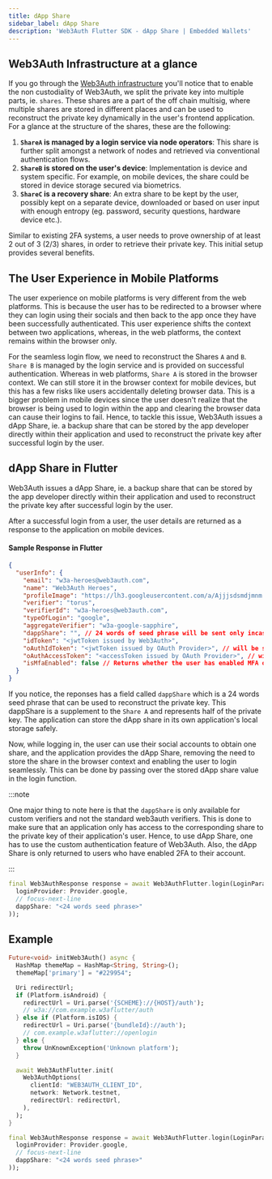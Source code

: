 ```yaml
---
title: dApp Share
sidebar_label: dApp Share
description: 'Web3Auth Flutter SDK - dApp Share | Embedded Wallets'
---
```


## Web3Auth Infrastructure at a glance

If you go through the [Web3Auth infrastructure](/infrastructure/) you'll notice that to enable the non custodiality of Web3Auth, we split the private key into multiple parts, ie. `shares`. These shares are a part of the off chain multisig, where multiple shares are stored in different places and can be used to reconstruct the private key dynamically in the user's frontend application. For a glance at the structure of the shares, these are the following:

1. **`ShareA` is managed by a login service via node operators**: This share is further split amongst a network of nodes and retrieved via conventional authentication flows.
2. **`ShareB` is stored on the user's device**: Implementation is device and system specific. For example, on mobile devices, the share could be stored in device storage secured via biometrics.
3. **`ShareC` is a recovery share**: An extra share to be kept by the user, possibly kept on a separate device, downloaded or based on user input with enough entropy (eg. password, security questions, hardware device etc.).

Similar to existing 2FA systems, a user needs to prove ownership of at least 2 out of 3 (2/3) shares, in order to retrieve their private key. This initial setup provides several benefits.

## The User Experience in Mobile Platforms

The user experience on mobile platforms is very different from the web platforms. This is because the user has to be redirected to a browser where they can login using their socials and then back to the app once they have been successfully authenticated. This user experience shifts the context between two applications, whereas, in the web platforms, the context remains within the browser only.

For the seamless login flow, we need to reconstruct the Shares `A` and `B`. `Share B` is managed by the login service and is provided on successful authentication. Whereas in web platforms, `Share A` is stored in the browser context. We can still store it in the browser context for mobile devices, but this has a few risks like users accidentally deleting browser data. This is a bigger problem in mobile devices since the user doesn't realize that the browser is being used to login within the app and clearing the browser data can cause their logins to fail. Hence, to tackle this issue, Web3Auth issues a dApp Share, ie. a backup share that can be stored by the app developer directly within their application and used to reconstruct the private key after successful login by the user.

## dApp Share in Flutter

Web3Auth issues a dApp Share, ie. a backup share that can be stored by the app developer directly within their application and used to reconstruct the private key after successful login by the user.

After a successful login from a user, the user details are returned as a response to the application on mobile devices.

#### Sample Response in Flutter

```json
{
  "userInfo": {
    "email": "w3a-heroes@web3auth.com",
    "name": "Web3Auth Heroes",
    "profileImage": "https://lh3.googleusercontent.com/a/Ajjjsdsmdjmnm...",
    "verifier": "torus",
    "verifierId": "w3a-heroes@web3auth.com",
    "typeOfLogin": "google",
    "aggregateVerifier": "w3a-google-sapphire",
    "dappShare": "", // 24 words of seed phrase will be sent only incase of custom verifiers
    "idToken": "<jwtToken issued by Web3Auth>",
    "oAuthIdToken": "<jwtToken issued by OAuth Provider>", // will be sent only incase of custom verifiers
    "oAuthAccessToken": "<accessToken issued by OAuth Provider>", // will be sent only incase of custom verifiers
    "isMfaEnabled": false // Returns whether the user has enabled MFA or not
  }
}
```

If you notice, the reponses has a field called `dappShare` which is a 24 words seed phrase that can be used to reconstruct the private key. This dappShare is a supplement to the `Share A` and represents half of the private key. The application can store the dApp share in its own application's local storage safely.

Now, while logging in, the user can use their social accounts to obtain one share, and the application provides the dApp Share, removing the need to store the share in the browser context and enabling the user to login seamlessly. This can be done by passing over the stored dApp share value in the login function.

:::note

One major thing to note here is that the `dappShare` is only available for custom verifiers and not the standard web3auth verifiers. This is done to make sure that an application only has access to the corresponding share to the private key of their application's user. Hence, to use dApp Share, one has to use the custom authentication feature of Web3Auth. Also, the dApp Share is only returned to users who have enabled 2FA to their account.

:::

```dart
final Web3AuthResponse response = await Web3AuthFlutter.login(LoginParams(
  loginProvider: Provider.google,
  // focus-next-line
  dappShare: "<24 words seed phrase>"
));
```

## Example

```dart
Future<void> initWeb3Auth() async {
  HashMap themeMap = HashMap<String, String>();
  themeMap['primary'] = "#229954";

  Uri redirectUrl;
  if (Platform.isAndroid) {
    redirectUrl = Uri.parse('{SCHEME}://{HOST}/auth');
    // w3a://com.example.w3aflutter/auth
  } else if (Platform.isIOS) {
    redirectUrl = Uri.parse('{bundleId}://auth');
    // com.example.w3aflutter://openlogin
  } else {
    throw UnKnownException('Unknown platform');
  }

  await Web3AuthFlutter.init(
    Web3AuthOptions(
      clientId: "WEB3AUTH_CLIENT_ID",
      network: Network.testnet,
      redirectUrl: redirectUrl,
    ),
  );
}

final Web3AuthResponse response = await Web3AuthFlutter.login(LoginParams(
  loginProvider: Provider.google,
  // focus-next-line
  dappShare: "<24 words seed phrase>"
));
```
